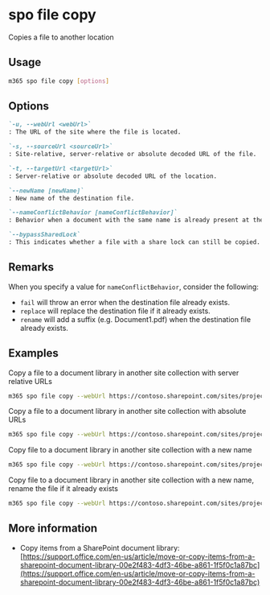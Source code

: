 
# spo file copy

Copies a file to another location

## Usage

```sh
m365 spo file copy [options]
```

## Options

```md definition-list
`-u, --webUrl <webUrl>`
: The URL of the site where the file is located.

`-s, --sourceUrl <sourceUrl>`
: Site-relative, server-relative or absolute decoded URL of the file.

`-t, --targetUrl <targetUrl>`
: Server-relative or absolute decoded URL of the location.

`--newName [newName]`
: New name of the destination file.

`--nameConflictBehavior [nameConflictBehavior]`
: Behavior when a document with the same name is already present at the destination. Possible values: `fail`, `replace`, `rename`. Default is `fail`.

`--bypassSharedLock`
: This indicates whether a file with a share lock can still be copied. Use this option to copy a file that is locked.
```

<Global />

## Remarks

When you specify a value for `nameConflictBehavior`, consider the following:

- `fail` will throw an error when the destination file already exists.
- `replace` will replace the destination file if it already exists.
- `rename` will add a suffix (e.g. Document1.pdf) when the destination file already exists.

## Examples

Copy a file to a document library in another site collection with server relative URLs

```sh
m365 spo file copy --webUrl https://contoso.sharepoint.com/sites/project --sourceUrl "/sites/project/Shared Documents/Document.pdf" --targetUrl "/sites/IT/Shared Documents"
```

Copy a file to a document library in another site collection with absolute URLs

```sh
m365 spo file copy --webUrl https://contoso.sharepoint.com/sites/project --sourceUrl "https://contoso.sharepoint.com/sites/project/Shared Documents/Document.pdf" --targetUrl "https://contoso.sharepoint.com/sites/IT/Shared Documents"
```

Copy file to a document library in another site collection with a new name

```sh
m365 spo file copy --webUrl https://contoso.sharepoint.com/sites/project --sourceUrl "/sites/project/Shared Documents/Document.pdf" --targetUrl "/sites/IT/Shared Documents" --newName "Report.pdf"
```

Copy file to a document library in another site collection with a new name, rename the file if it already exists

```sh
m365 spo file copy --webUrl https://contoso.sharepoint.com/sites/project --sourceUrl "/sites/project/Shared Documents/Document.pdf" --targetUrl "/sites/IT/Shared Documents" --newName "Report.pdf" --nameConflictBehavior rename
```

## More information

- Copy items from a SharePoint document library: [https://support.office.com/en-us/article/move-or-copy-items-from-a-sharepoint-document-library-00e2f483-4df3-46be-a861-1f5f0c1a87bc](https://support.office.com/en-us/article/move-or-copy-items-from-a-sharepoint-document-library-00e2f483-4df3-46be-a861-1f5f0c1a87bc)

